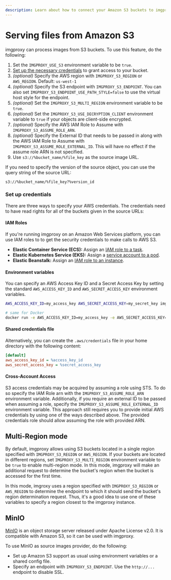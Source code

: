 ```yaml
---
description: Learn about how to connect your Amazon S3 buckets to imgproxy
---
```


# Serving files from Amazon S3

imgproxy can process images from S3 buckets. To use this feature, do the following:

1. Set the `IMGPROXY_USE_S3` environment variable to be `true`.
2. [Set up the necessary credentials](#set-up-credentials) to grant access to your bucket.
3. _(optional)_ Specify the AWS region with `IMGPROXY_S3_REGION` or `AWS_REGION`. Default: `us-west-1`
4. _(optional)_ Specify the S3 endpoint with `IMGPROXY_S3_ENDPOINT`. You can also set `IMGPROXY_S3_ENDPOINT_USE_PATH_STYLE=false` to use the virtual host style for the endpoint.
5. _(optional)_ Set the `IMGPROXY_S3_MULTI_REGION` environment variable to be `true`.
6. _(optional)_ Set the `IMGPROXY_S3_USE_DECRYPTION_CLIENT` environment variable to `true` if your objects are client-side encrypted.
7. _(optional)_ Specify the AWS IAM Role to Assume with `IMGPROXY_S3_ASSUME_ROLE_ARN`.
8. _(optional)_ Specify the External ID that needs to be passed in along with the AWS IAM Role to Assume with `IMGPROXY_S3_ASSUME_ROLE_EXTERNAL_ID`. This will have no effect if the assume role ARN is not specified.
9. Use `s3://%bucket_name/%file_key` as the source image URL.

If you need to specify the version of the source object, you can use the query string of the source URL:

```
s3://%bucket_name/%file_key?%version_id
```

### Set up credentials

There are three ways to specify your AWS credentials. The credentials need to have read rights for all of the buckets given in the source URLs:

#### IAM Roles

If you're running imgproxy on an Amazon Web Services platform, you can use IAM roles to to get the security credentials to make calls to AWS S3.

* **Elastic Container Service (ECS):** Assign an [IAM role to a task](https://docs.aws.amazon.com/AmazonECS/latest/developerguide/task-iam-roles.html).
* **Elastic Kubernetes Service (EKS):** Assign a [service account to a pod](https://docs.aws.amazon.com/eks/latest/userguide/pod-configuration.html).
* **Elastic Beanstalk:** Assign an [IAM role to an instance](https://docs.aws.amazon.com/elasticbeanstalk/latest/dg/iam-instanceprofile.html).

#### Environment variables

You can specify an AWS Access Key ID and a Secret Access Key by setting the standard `AWS_ACCESS_KEY_ID` and `AWS_SECRET_ACCESS_KEY` environment variables.

``` bash
AWS_ACCESS_KEY_ID=my_access_key AWS_SECRET_ACCESS_KEY=my_secret_key imgproxy

# same for Docker
docker run -e AWS_ACCESS_KEY_ID=my_access_key -e AWS_SECRET_ACCESS_KEY=my_secret_key -it ghcr.io/imgproxy/imgproxy
```

#### Shared credentials file

Alternatively, you can create the `.aws/credentials` file in your home directory with the following content:

```ini
[default]
aws_access_key_id = %access_key_id
aws_secret_access_key = %secret_access_key
```

#### Cross-Account Access

S3 access credentials may be acquired by assuming a role using STS. To do so specify the IAM Role arn with the `IMGPROXY_S3_ASSUME_ROLE_ARN` environment variable. Additionally, if you require an external ID to be passed when assuming a role, specify the `IMGPROXY_S3_ASSUME_ROLE_EXTERNAL_ID` environment variable. This approach still requires you to provide initial AWS credentials by using one of the ways described above. The provided credentials role should allow assuming the role with provided ARN.

## Multi-Region mode

By default, imgproxy allows using S3 buckets located in a single region specified with `IMGPROXY_S3_REGION` or `AWS_REGION`. If your buckets are located in different regions, set `IMGPROXY_S3_MULTI_REGION` environment variable to be `true` to enable multi-region mode. In this mode, imgproxy will make an additional request to determine the bucket's region when the bucket is accessed for the first time.

In this mode, imgroxy uses a region specified with  `IMGPROXY_S3_REGION` or `AWS_REGION` to determine the endpoint to which it should send the bucket's region determination request. Thus, it's a good idea to use one of these variables to specify a region closest to the imgproxy instance.

## MinIO

[MinIO](https://github.com/minio/minio) is an object storage server released under Apache License v2.0. It is compatible with Amazon S3, so it can be used with imgproxy.

To use MinIO as source images provider, do the following:

* Set up Amazon S3 support as usual using environment variables or a shared config file.
* Specify an endpoint with `IMGPROXY_S3_ENDPOINT`. Use the `http://...` endpoint to disable SSL.
